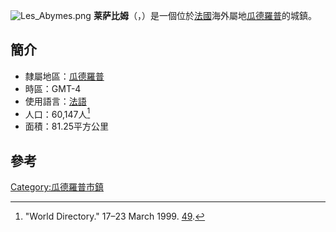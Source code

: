 [[File:Les_Abymes.png|right]]
'''莱萨比姆'''（{{lang-fr|Les Abymes}}，{{IPA-fr|lɛz‿a.bim}}）是一個位於[[法國|法國]]海外屬地[[瓜德羅普|瓜德羅普]]的城鎮。

==簡介==
*隸屬地區：[[瓜德羅普|瓜德羅普]]
*時區：GMT-4
*使用語言：[[法語|法語]]
*人口：60,147人<ref>"World Directory."  17–23 March 1999. [http://www.flightglobal.com/pdfarchive/view/1999/1999%20-%200501.html?search=%22Air%20Guadeloupe%22 49].</ref>
*面積：81.25平方公里

==參考==
{{reflist}}

{{法國小作品}}

[[Category:瓜德羅普市鎮|Category:瓜德羅普市鎮]]